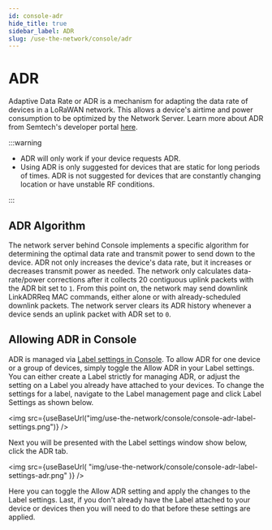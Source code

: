 ```yaml
---
id: console-adr
hide_title: true
sidebar_label: ADR
slug: /use-the-network/console/adr
---
```



# ADR

Adaptive Data Rate or ADR is a mechanism for adapting the data rate of devices
in a LoRaWAN network. This allows a device's airtime and power consumption to be
optimized by the Network Server. Learn more about ADR from Semtech's developer
portal
[here](https://lora-developers.semtech.com/library/tech-papers-and-guides/understanding-adr/).

:::warning

- ADR will only work if your device requests ADR.
- Using ADR is only suggested for devices that are static for long periods of
  times. ADR is not suggested for devices that are constantly changing location
  or have unstable RF conditions. 
  
:::

## ADR Algorithm

The network server behind Console implements a specific algorithm for
determining the optimal data rate and transmit power to send down to the device.
ADR not only increases the device's data rate, but it increases or decreases
transmit power as needed. The network only calculates data-rate/power
corrections after it collects 20 contiguous uplink packets with the ADR bit set
to `1`. From this point on, the network may send downlink LinkADRReq MAC
commands, either alone or with already-scheduled downlink packets. The network
server clears its ADR history whenever a device sends an uplink packet with ADR
set to `0`.

## Allowing ADR in Console

ADR is managed via [Label settings in Console](./labels#labels-settings). To
allow ADR for one device or a group of devices, simply toggle the Allow ADR in
your Label settings. You can either create a Label strictly for managing ADR, or
adjust the setting on a Label you already have attached to your devices. To
change the settings for a label, navigate to the Label management page and click
Label Settings as shown below.

<img
  src={useBaseUrl("img/use-the-network/console/console-adr-label-settings.png")}
/>

Next you will be presented with the Label settings window show below, click the
ADR tab.

<img
  src={useBaseUrl(
    "img/use-the-network/console/console-adr-label-settings-adr.png"
  )}
/>

Here you can toggle the Allow ADR setting and apply the changes to the Label
settings. Last, if you don't already have the Label attached to your device or
devices then you will need to do that before these settings are applied.
